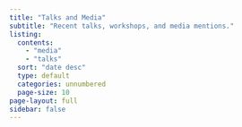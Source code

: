 ```yaml
---
title: "Talks and Media"
subtitle: "Recent talks, workshops, and media mentions."
listing: 
  contents:
    - "media"
    - "talks"
  sort: "date desc"
  type: default
  categories: unnumbered
  page-size: 10
page-layout: full
sidebar: false
---
```

